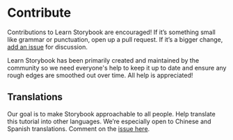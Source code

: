 
<Meta title="故事书|指引/帮助" />

# Contribute

Contributions to Learn Storybook are encouraged! If it’s something small like grammar or punctuation, open up a pull request. If it’s a bigger change, [add an issue](https://github.com/chromaui/learnstorybook.com/issues) for discussion.

Learn Storybook has been primarily created and maintained by the community so we need everyone's help to keep it up to date and ensure any rough edges are smoothed out over time. All help is appreciated!


## Translations

Our goal is to make Storybook approachable to all people. Help translate this tutorial into other languages. We’re especially open to Chinese and Spanish translations. Comment on the [issue here](https://github.com/chromaui/learnstorybook.com/issues/3).

